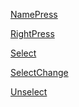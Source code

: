 [[Lua/Client/TreeNode/Events/NamePress|NamePress]]

[[Lua/Client/TreeNode/Events/RightPress|RightPress]]

[[Lua/Client/TreeNode/Events/Select|Select]]

[[Lua/Client/TreeNode/Events/SelectChange|SelectChange]]

[[Lua/Client/TreeNode/Events/Unselect|Unselect]]